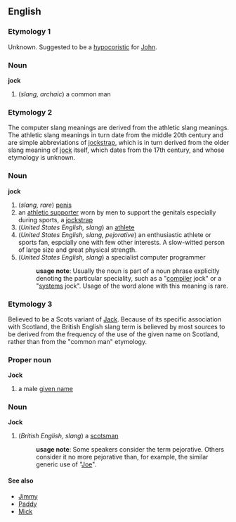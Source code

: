 ==English==
===Etymology 1===
Unknown.  Suggested to be a [[hypocoristic]] for [[John]].
===Noun===
'''jock'''
# (''slang, archaic'') a common man
===Etymology 2===
The computer slang meanings are derived from the athletic slang meanings.  The athletic slang meanings in turn date from the middle 20th century and are simple abbreviations of {{E.}} [[jockstrap]], which is in turn derived from the older slang meaning of [[jock]] itself, which dates from the 17th century, and whose etymology is unknown.
===Noun===
'''jock'''
# (''slang, rare'') [[penis]]
# an [[athletic supporter]] worn by men to support the genitals especially during sports, a [[jockstrap]]
# (''United States English, slang'') an [[athlete]]
# (''United States English, slang, pejorative'') an enthusiastic athlete or sports fan, espcially one with few other interests.  A slow-witted person of large size and great physical strength.
# (''United States English, slang'') a specialist computer programmer
#:'''usage note''': Usually the noun is part of a noun phrase explicitly denoting the particular speciality, such as a "[[compiler]] jock" or a "[[systems]] jock".  Usage of the word alone with this meaning is rare.
===Etymology 3===
Believed to be a Scots variant of [[Jack]].  Because of its specific association with Scotland, the British English slang term is believed by most sources to be derived from the frequency of the use of the given name on Scotland, rather than from the "common man" etymology.
===Proper noun===
'''Jock'''
# a male [[given name]]
===Noun===
'''Jock'''
# (''British English, slang'') a [[scotsman]]
#:'''usage note''': Some speakers consider the term pejorative.  Others consider it no more pejorative than, for example, the similar generic use of "[[Joe]]".
====See also====
* [[Jimmy]] 
* [[Paddy]] 
* [[Mick]]